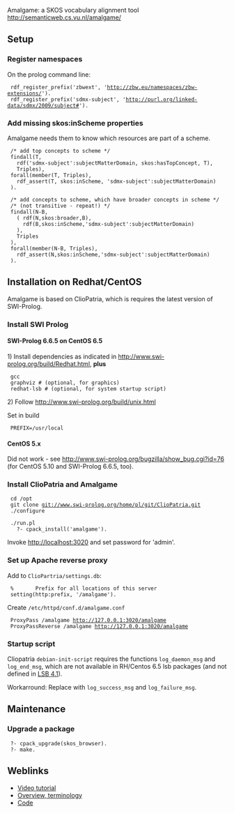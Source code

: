 Amalgame: a SKOS vocabulary alignment tool http://semanticweb.cs.vu.nl/amalgame/

==Setup==

===Register namespaces===

On the prolog command line:

  rdf_register_prefix('zbwext', 'http://zbw.eu/namespaces/zbw-extensions/').
  rdf_register_prefix('sdmx-subject', 'http://purl.org/linked-data/sdmx/2009/subject#').

===Add missing skos:inScheme properties===

Amalgame needs them to know which resources are part of a scheme.
 
  
  /* add top concepts to scheme */
  findall(T,
    rdf('sdmx-subject':subjectMatterDomain, skos:hasTopConcept, T),
    Triples),
  forall(member(T, Triples),
    rdf_assert(T, skos:inScheme, 'sdmx-subject':subjectMatterDomain)
  ).
  
  /* add concepts to scheme, which have broader concepts in scheme */
  /* (not transitive - repeat!) */
  findall(N-B,
    ( rdf(N,skos:broader,B),
      rdf(B,skos:inScheme,'sdmx-subject':subjectMatterDomain)
    ),
    Triples
  ),
  forall(member(N-B, Triples),
    rdf_assert(N,skos:inScheme,'sdmx-subject':subjectMatterDomain)
  ).  

==Installation on Redhat/CentOS==

Amalgame is based on ClioPatria, which is requires the latest version of SWI-Prolog.

===Install SWI Prolog===

====SWI-Prolog 6.6.5 on CentOS 6.5====

1) Install dependencies as indicated in http://www.swi-prolog.org/build/Redhat.html, '''plus'''
  gcc 
  graphviz # (optional, for graphics)
  redhat-lsb # (optional, for system startup script)

2) Follow http://www.swi-prolog.org/build/unix.html

Set in build

  PREFIX=/usr/local

====CentOS 5.x====

Did not work - see http://www.swi-prolog.org/bugzilla/show_bug.cgi?id=76 (for CentOS 5.10 and SWI-Prolog 6.6.5, too).

===Install ClioPatria and Amalgame===

  cd /opt
  git clone git://www.swi-prolog.org/home/pl/git/ClioPatria.git
  ./configure

  ./run.pl
    ?- cpack_install('amalgame').

Invoke http://localhost:3020 and set password for 'admin'.

===Set up Apache reverse proxy===

Add to <tt>ClioPartria/settings.db</tt>:

  %       Prefix for all locations of this server
  setting(http:prefix, '/amalgame').

Create <tt>/etc/httpd/conf.d/amalgame.conf</tt>

  ProxyPass /amalgame http://127.0.0.1:3020/amalgame
  ProxyPassReverse /amalgame http://127.0.0.1:3020/amalgame

===Startup script===

Cliopatria <tt>debian-init-script</tt> requires the functions <tt>log_daemon_msg</tt> and <tt>log_end_msg</tt>, which are not available in RH/Centos 6.5 lsb packages (and not defined in [http://refspecs.linuxbase.org/LSB_4.1.0/LSB-Core-generic/LSB-Core-generic/iniscrptfunc.html LSB 4.1]).

Workarround: Replace with <tt>log_success_msg</tt> and <tt>log_failure_msg</tt>.

==Maintenance==

===Upgrade a package===

  ?- cpack_upgrade(skos_browser).
  ?- make.

==Weblinks==

* [http://vimeo.com/23420503 Video tutorial]
* [https://github.com/jrvosse/amalgame/blob/master/README.md Overview, terminology]
* [https://github.com/jrvosse/amalgame Code]
